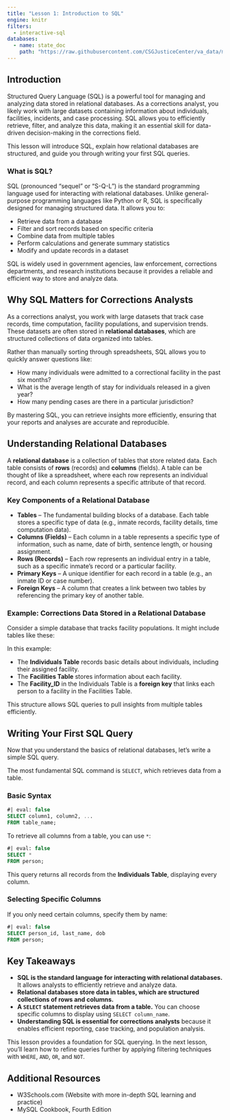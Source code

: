 ```yaml
---
title: "Lesson 1: Introduction to SQL"
engine: knitr
filters:
  - interactive-sql
databases:
  - name: state_doc
    path: "https://raw.githubusercontent.com/CSGJusticeCenter/va_data/main/courses/intro_sql/state_doc.db"  
---
```


## Introduction

Structured Query Language (SQL) is a powerful tool for managing and analyzing data stored in relational databases. As a corrections analyst, you likely work with large datasets containing information about individuals, facilities, incidents, and case processing. SQL allows you to efficiently retrieve, filter, and analyze this data, making it an essential skill for data-driven decision-making in the corrections field.

This lesson will introduce SQL, explain how relational databases are structured, and guide you through writing your first SQL queries.

### What is SQL?

SQL (pronounced "sequel" or "S-Q-L") is the standard programming language used for interacting with relational databases. Unlike general-purpose programming languages like Python or R, SQL is specifically designed for managing structured data. It allows you to:

- Retrieve data from a database
- Filter and sort records based on specific criteria
- Combine data from multiple tables
- Perform calculations and generate summary statistics
- Modify and update records in a dataset

SQL is widely used in government agencies, law enforcement, corrections departments, and research institutions because it provides a reliable and efficient way to store and analyze data.

## Why SQL Matters for Corrections Analysts

As a corrections analyst, you work with large datasets that track case records, time computation, facility populations, and supervision trends. These datasets are often stored in **relational databases**, which are structured collections of data organized into tables.

Rather than manually sorting through spreadsheets, SQL allows you to quickly answer questions like:

- How many individuals were admitted to a correctional facility in the past six months?
- What is the average length of stay for individuals released in a given year?
- How many pending cases are there in a particular jurisdiction?

By mastering SQL, you can retrieve insights more efficiently, ensuring that your reports and analyses are accurate and reproducible.

## Understanding Relational Databases

A **relational database** is a collection of tables that store related data. Each table consists of **rows** (records) and **columns** (fields). A table can be thought of like a spreadsheet, where each row represents an individual record, and each column represents a specific attribute of that record.

### Key Components of a Relational Database

- **Tables** – The fundamental building blocks of a database. Each table stores a specific type of data (e.g., inmate records, facility details, time computation data).
- **Columns (Fields)** – Each column in a table represents a specific type of information, such as name, date of birth, sentence length, or housing assignment.
- **Rows (Records)** – Each row represents an individual entry in a table, such as a specific inmate's record or a particular facility.
- **Primary Keys** – A unique identifier for each record in a table (e.g., an inmate ID or case number).
- **Foreign Keys** – A column that creates a link between two tables by referencing the primary key of another table.

### Example: Corrections Data Stored in a Relational Database

Consider a simple database that tracks facility populations. It might include tables like these:

In this example:

- The **Individuals Table** records basic details about individuals, including their assigned facility.
- The **Facilities Table** stores information about each facility.
- The **Facility_ID** in the Individuals Table is a **foreign key** that links each person to a facility in the Facilities Table.

This structure allows SQL queries to pull insights from multiple tables efficiently.

## Writing Your First SQL Query

Now that you understand the basics of relational databases, let's write a simple SQL query.

The most fundamental SQL command is `SELECT`, which retrieves data from a table.

### Basic Syntax

```sql
#| eval: false
SELECT column1, column2, ...
FROM table_name;
```

To retrieve all columns from a table, you can use `*`:

```sql
#| eval: false
SELECT *
FROM person;
```

This query returns all records from the **Individuals Table**, displaying every column.

### Selecting Specific Columns

If you only need certain columns, specify them by name:

```sql
#| eval: false
SELECT person_id, last_name, dob
FROM person;
```

## Key Takeaways

- **SQL is the standard language for interacting with relational databases.** It allows analysts to efficiently retrieve and analyze data.
- **Relational databases store data in tables, which are structured collections of rows and columns.**
- **A `SELECT` statement retrieves data from a table.** You can choose specific columns to display using `SELECT column_name`.
- **Understanding SQL is essential for corrections analysts** because it enables efficient reporting, case tracking, and population analysis.



This lesson provides a foundation for SQL querying. In the next lesson, you'll learn how to refine queries further by applying filtering techniques with `WHERE`, `AND`, `OR`, and `NOT`.


## Additional Resources

- W3Schools.com (Website with more in-depth SQL learning and practice)
- MySQL Cookbook, Fourth Edition
